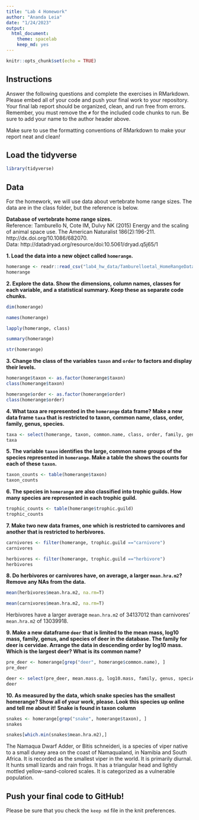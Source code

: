 ```yaml
---
title: "Lab 4 Homework"
author: "Ananda Leia"
date: "1/24/2023"
output:
  html_document: 
    theme: spacelab
    keep_md: yes
---
```


```r
knitr::opts_chunk$set(echo = TRUE)
```

## Instructions
Answer the following questions and complete the exercises in RMarkdown. Please embed all of your code and push your final work to your repository. Your final lab report should be organized, clean, and run free from errors. Remember, you must remove the `#` for the included code chunks to run. Be sure to add your name to the author header above.  

Make sure to use the formatting conventions of RMarkdown to make your report neat and clean!  

## Load the tidyverse
```r
library(tidyverse)
```

## Data
For the homework, we will use data about vertebrate home range sizes. The data are in the class folder, but the reference is below.  

**Database of vertebrate home range sizes.**  
Reference: Tamburello N, Cote IM, Dulvy NK (2015) Energy and the scaling of animal space use. The American Naturalist 186(2):196-211. http://dx.doi.org/10.1086/682070.  
Data: http://datadryad.org/resource/doi:10.5061/dryad.q5j65/1  

**1. Load the data into a new object called `homerange`.**
```r
homerange <- readr::read_csv("lab4_hw_data/Tamburelloetal_HomeRangeDatabase.csv")
homerange
```
**2. Explore the data. Show the dimensions, column names, classes for each variable, and a statistical summary. Keep these as separate code chunks.**  
```r
dim(homerange)
```
```r
names(homerange)
```
```r
lapply(homerange, class)
```
```r
summary(homerange)
```
```r
str(homerange)
```

**3. Change the class of the variables `taxon` and `order` to factors and display their levels.**  
```r
homerange$taxon <- as.factor(homerange$taxon)
class(homerange$taxon)
```
```r
homerange$order <- as.factor(homerange$order)
class(homerange$order)
```

**4. What taxa are represented in the `homerange` data frame? Make a new data frame `taxa` that is restricted to taxon, common name, class, order, family, genus, species.**
```r
taxa <- select(homerange, taxon, common.name, class, order, family, genus, species)
taxa
```

**5. The variable `taxon` identifies the large, common name groups of the species represented in `homerange`. Make a table the shows the counts for each of these `taxon`.**
```r
taxon_counts <- table(homerange$taxon)
taxon_counts
```

**6. The species in `homerange` are also classified into trophic guilds. How many species are represented in each trophic guild.**  
```r
trophic_counts <- table(homerange$trophic.guild)
trophic_counts
```

**7. Make two new data frames, one which is restricted to carnivores and another that is restricted to herbivores.**  
```r
carnivores <- filter(homerange, trophic.guild =="carnivore")
carnivores
```
```r
herbivores <- filter(homerange, trophic.guild =="herbivore")
herbivores
```

**8. Do herbivores or carnivores have, on average, a larger `mean.hra.m2`? Remove any NAs from the data.**  
```r
mean(herbivores$mean.hra.m2, na.rm=T)
```
```r
mean(carnivores$mean.hra.m2, na.rm=T)
```
Herbivores have a larger average `mean.hra.m2` of 34137012 than carnivores' `mean.hra.m2` of 13039918.

**9. Make a new dataframe `deer` that is limited to the mean mass, log10 mass, family, genus, and species of deer in the database. The family for deer is cervidae. Arrange the data in descending order by log10 mass. Which is the largest deer? What is its common name?**  
```r
pre_deer <- homerange[grep("deer", homerange$common.name), ]
pre_deer
```
```r
deer <- select(pre_deer, mean.mass.g, log10.mass, family, genus, species)
deer
```

**10. As measured by the data, which snake species has the smallest homerange? Show all of your work, please. Look this species up online and tell me about it!** **Snake is found in taxon column**  
```r
snakes <- homerange[grep("snake", homerange$taxon), ]
snakes
```
```r
snakes[which.min(snakes$mean.hra.m2),]
```
The Namaqua Dwarf Adder, or Bitis schneideri, is a species of viper native to a small duney area on the coast of Namaqualand, in Namibia and South Africa. It is recorded as the smallest viper in the world. It is primarily diurnal. It hunts small lizards and rain frogs. It has a triangular head and lightly mottled yellow-sand-colored scales. It is categorized as a vulnerable population.

## Push your final code to GitHub!
Please be sure that you check the `keep md` file in the knit preferences.   